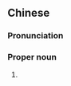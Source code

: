 ==Chinese==
{{zh-forms|s=葡国}}

===Pronunciation===
{{zh-pron
|m=Púguó
|c=pou4 gwok3
|cat=pn
}}

===Proper noun===
{{zh-proper noun}}

# {{zh-short|葡萄牙|Portugal}}

{{zh-cat|Countries}}
